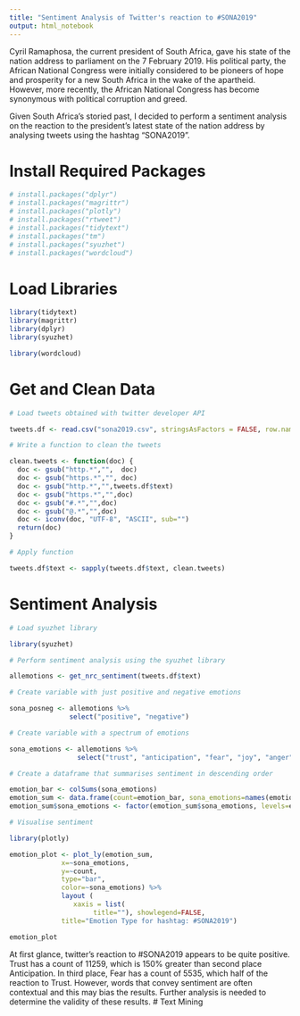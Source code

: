 ```yaml
---
title: "Sentiment Analysis of Twitter's reaction to #SONA2019"
output: html_notebook
---
```


Cyril Ramaphosa, the current president of South Africa, gave his state of the nation address to parliament on the 7 February 2019. His political party, the African National Congress were initially considered to be pioneers of hope and prosperity for a new South Africa in the wake of the apartheid. However, more recently, the African National Congress has become synonymous with political corruption and greed. 

Given South Africa’s storied past, I decided to perform a sentiment analysis on the reaction to the president’s latest state of the nation address by analysing tweets using the hashtag “SONA2019”. 

# Install Required Packages 
```r
# install.packages("dplyr")
# install.packages("magrittr")
# install.packages("plotly")
# install.packages("rtweet")
# install.packages("tidytext")
# install.packages("tm")
# install.packages("syuzhet")
# install.packages("wordcloud")
```
# Load Libraries 
```r
library(tidytext)
library(magrittr)
library(dplyr)
library(syuzhet)

library(wordcloud)
```
# Get and Clean Data
```r
# Load tweets obtained with twitter developer API

tweets.df <- read.csv("sona2019.csv", stringsAsFactors = FALSE, row.names = 1)

# Write a function to clean the tweets

clean.tweets <- function(doc) {
  doc <- gsub("http.*","",  doc)
  doc <- gsub("https.*","", doc)
  doc <- gsub("http.*","",tweets.df$text)
  doc <- gsub("https.*","",doc)
  doc <- gsub("#.*","",doc)
  doc <- gsub("@.*","",doc)
  doc <- iconv(doc, "UTF-8", "ASCII", sub="")
  return(doc)
}

# Apply function

tweets.df$text <- sapply(tweets.df$text, clean.tweets)

```
# Sentiment Analysis
```r
# Load syuzhet library 

library(syuzhet)

# Perform sentiment analysis using the syuzhet library

allemotions <- get_nrc_sentiment(tweets.df$text)

# Create variable with just positive and negative emotions 

sona_posneg <- allemotions %>%
               select("positive", "negative")

# Create variable with a spectrum of emotions 

sona_emotions <- allemotions %>%
                 select("trust", "anticipation", "fear", "joy", "anger", "sadness", "surprise", "disgust")

# Create a dataframe that summarises sentiment in descending order

emotion_bar <- colSums(sona_emotions) 
emotion_sum <- data.frame(count=emotion_bar, sona_emotions=names(emotion_bar))
emotion_sum$sona_emotions <- factor(emotion_sum$sona_emotions, levels=emotion_sum$sona_emotions[order(emotion_sum$count, decreasing = TRUE)])
```

```r

# Visualise sentiment

library(plotly)

emotion_plot <- plot_ly(emotion_sum,
             x=~sona_emotions, 
             y=~count, 
             type="bar", 
             color=~sona_emotions) %>%
             layout (
                xaxis = list(
                     title=""), showlegend=FALSE,
             title="Emotion Type for hashtag: #SONA2019")

emotion_plot
```
At first glance, twitter's reaction to #SONA2019 appears to be quite positive. Trust has a count of 11259, which is 150% greater than second place Anticipation. In third place, Fear has a count of 5535, which half of the reaction to Trust. However, words that convey sentiment are often contextual and this may bias the results. Further analysis is needed to determine the validity of these results. 
# Text Mining 



